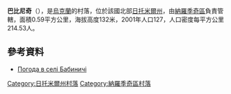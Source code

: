 {{coord|51|10|21|N|28|58|41|E|scale:30000|display=title}}

'''巴比尼奇'''（{{lang-uk|Бабиничі}}），是[[烏克蘭|烏克蘭]]的村落，位於該國北部[[日托米爾州|日托米爾州]]，由[[納羅季奇區|納羅季奇區]]負責管轄，面積0.59平方公里，海拔高度132米，2001年人口127，人口密度每平方公里214.53人。

==參考資料==
* [http://weather.in.ua/ua/zhitomirskaja/440 Погода в селі Бабиничі] {{Wayback|url=http://weather.in.ua/ua/zhitomirskaja/440 |date=20111219122245 }}

{{DEFAULTSORT:Бабиничі}}
[[Category:日托米爾州村落|Category:日托米爾州村落]]
[[Category:納羅季奇區村落|Category:納羅季奇區村落]]


{{Zhytomyr-geo-stub}}